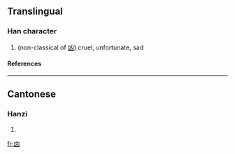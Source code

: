 ==Translingual==
===Han character===
{{Han char|rn=17|rad=凵|as=04|sn=6|four=|canj=山卜大 (UYK)}}
# (non-classical of [[凶]]) cruel, unfortunate, sad
====References====
{{Han ref|kx=0135.151|uh=34D9|ud=13529}}

----
==Cantonese==
===Hanzi===
{{yue-hanzi|jyut=|y=hung1, kung4}}
# {{defn|Cantonese}}

[[fr:㓙]]